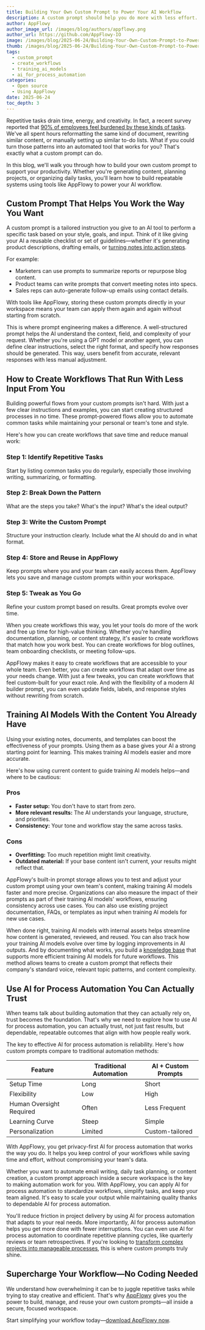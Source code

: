 ```yaml
---
title: Building Your Own Custom Prompt to Power Your AI Workflow
description: A custom prompt should help you do more with less effort. Create reusable AI tools that turn your own content into helpful workflows and responses.
author: AppFlowy
author_image_url: /images/blog/authors/appflowy.png
author_url: https://github.com/AppFlowy-IO
image: /images/blog/2025-06-24/Building-Your-Own-Custom-Prompt-to-Power-Your-AI-Workflow.png
thumb: /images/blog/2025-06-24/Building-Your-Own-Custom-Prompt-to-Power-Your-AI-Workflow.png
tags:
  - custom_prompt
  - create_workflows
  - training_ai_models
  - ai_for_process_automation
categories:
  - Open source
  - Using AppFlowy
date: 2025-06-24
toc_depth: 3
---
```


Repetitive tasks drain time, energy, and creativity. In fact, a recent survey reported that [90% of employees feel burdened by these kinds of tasks](https://www.information-age.com/productivity-pains-90-workers-repetitive-tasks-7347/). We've all spent hours reformatting the same kind of document, rewriting similar content, or manually setting up similar to-do lists. What if you could turn those patterns into an automated tool that works for you? That's exactly what a custom prompt can do.

In this blog, we'll walk you through how to build your own custom prompt to support your productivity. Whether you're generating content, planning projects, or organizing daily tasks, you'll learn how to build repeatable systems using tools like AppFlowy to power your AI workflow.

## Custom Prompt That Helps You Work the Way You Want

A custom prompt is a tailored instruction you give to an AI tool to perform a specific task based on your style, goals, and input. Think of it like giving your AI a reusable checklist or set of guidelines—whether it's generating product descriptions, drafting emails, or [turning notes into action steps](https://appflowy.com/blog/Do-You-Struggle-Taking-Meeting-Notes-Try-This-Easy-Fix).

For example:

- Marketers can use prompts to summarize reports or repurpose blog content.
- Product teams can write prompts that convert meeting notes into specs.
- Sales reps can auto-generate follow-up emails using contact details.

With tools like AppFlowy, storing these custom prompts directly in your workspace means your team can apply them again and again without starting from scratch.

This is where prompt engineering makes a difference. A well-structured prompt helps the AI understand the context, field, and complexity of your request. Whether you're using a GPT model or another agent, you can define clear instructions, select the right format, and specify how responses should be generated. This way, users benefit from accurate, relevant responses with less manual adjustment.

## How to Create Workflows That Run With Less Input From You

Building powerful flows from your custom prompts isn't hard. With just a few clear instructions and examples, you can start creating structured processes in no time. These prompt-powered flows allow you to automate common tasks while maintaining your personal or team's tone and style.

Here's how you can create workflows that save time and reduce manual work:

### Step 1: Identify Repetitive Tasks

Start by listing common tasks you do regularly, especially those involving writing, summarizing, or formatting.

### Step 2: Break Down the Pattern

What are the steps you take? What's the input? What's the ideal output?

### Step 3: Write the Custom Prompt

Structure your instruction clearly. Include what the AI should do and in what format.

### Step 4: Store and Reuse in AppFlowy

Keep prompts where you and your team can easily access them. AppFlowy lets you save and manage custom prompts within your workspace.

### Step 5: Tweak as You Go

Refine your custom prompt based on results. Great prompts evolve over time.

When you create workflows this way, you let your tools do more of the work and free up time for high-value thinking. Whether you're handling documentation, planning, or content strategy, it's easier to create workflows that match how you work best. You can create workflows for blog outlines, team onboarding checklists, or meeting follow-ups.

AppFlowy makes it easy to create workflows that are accessible to your whole team. Even better, you can create workflows that adapt over time as your needs change. With just a few tweaks, you can create workflows that feel custom-built for your exact role. And with the flexibility of a modern AI builder prompt, you can even update fields, labels, and response styles without rewriting from scratch.

## Training AI Models With the Content You Already Have

Using your existing notes, documents, and templates can boost the effectiveness of your prompts. Using them as a base gives your AI a strong starting point for learning. This makes training AI models easier and more accurate.

Here's how using current content to guide training AI models helps—and where to be cautious:

### Pros

- **Faster setup:** You don't have to start from zero.
- **More relevant results:** The AI understands your language, structure, and priorities.
- **Consistency:** Your tone and workflow stay the same across tasks.

### Cons

- **Overfitting:** Too much repetition might limit creativity.
- **Outdated material:** If your base content isn't current, your results might reflect that.

AppFlowy's built-in prompt storage allows you to test and adjust your custom prompt using your own team's content, making training AI models faster and more precise. Organizations can also measure the impact of their prompts as part of their training AI models' workflows, ensuring consistency across use cases. You can also use existing project documentation, FAQs, or templates as input when training AI models for new use cases.

When done right, training AI models with internal assets helps streamline how content is generated, reviewed, and reused. You can also track how your training AI models evolve over time by logging improvements in AI outputs. And by documenting what works, you build a [knowledge base](https://appflowy.com/blog/Why-You-Need-to-Create-a-Company-Knowledge-Base) that supports more efficient training AI models for future workflows. This method allows teams to create a custom prompt that reflects their company's standard voice, relevant topic patterns, and content complexity.

## Use AI for Process Automation You Can Actually Trust

When teams talk about building automation that they can actually rely on, trust becomes the foundation. That's why we need to explore how to use AI for process automation, you can actually trust, not just fast results, but dependable, repeatable outcomes that align with how people really work.

The key to effective AI for process automation is reliability. Here's how custom prompts compare to traditional automation methods:

| Feature                  | Traditional Automation | AI + Custom Prompts |
| ------------------------ | ---------------------- | ------------------- |
| Setup Time               | Long                   | Short               |
| Flexibility              | Low                    | High                |
| Human Oversight Required | Often                  | Less Frequent       |
| Learning Curve           | Steep                  | Simple              |
| Personalization          | Limited                | Custom-tailored     |

With AppFlowy, you get privacy-first AI for process automation that works the way you do. It helps you keep control of your workflows while saving time and effort, without compromising your team's data.

Whether you want to automate email writing, daily task planning, or content creation, a custom prompt approach inside a secure workspace is the key to making automation work for you. With AppFlowy, you can apply AI for process automation to standardize workflows, simplify tasks, and keep your team aligned. It's easy to scale your output while maintaining quality thanks to dependable AI for process automation.

You'll reduce friction in project delivery by using AI for process automation that adapts to your real needs. More importantly, AI for process automation helps you get more done with fewer interruptions. You can even use AI for process automation to coordinate repetitive planning cycles, like quarterly reviews or team retrospectives. If you're looking to [transform complex projects into manageable processes](https://appflowy.com/blog/Creating-a-Project-Management-Roadmap-That-Teams-Actually-Use), this is where custom prompts truly shine.

## Supercharge Your Workflow—No Coding Needed

We understand how overwhelming it can be to juggle repetitive tasks while trying to stay creative and efficient. That's why [AppFlowy](https://appflowy.com/) gives you the power to build, manage, and reuse your own custom prompts—all inside a secure, focused workspace.

Start simplifying your workflow today—[download AppFlowy now](https://appflowy.com/download).
